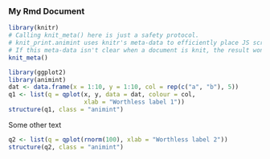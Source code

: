 ### My Rmd Document
  
```r
library(knitr)
# Calling knit_meta() here is just a safety protocol.
# knit_print.animint uses knitr's meta-data to efficiently place JS scripts.
# If this meta-data isn't clear when a document is knit, the result won't be rendered properly
knit_meta() 
```
  
  
```r
library(ggplot2) 
library(animint)
dat <- data.frame(x = 1:10, y = 1:10, col = rep(c("a", "b"), 5))
q1 <- list(q = qplot(x, y, data = dat, colour = col, 
                     xlab = "Worthless label 1"))
structure(q1, class = "animint")
```

Some other text
  
```r
q2 <- list(q = qplot(rnorm(100), xlab = "Worthless label 2"))
structure(q2, class = "animint")
```
